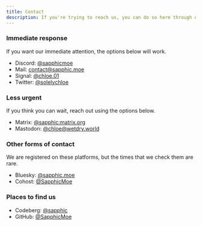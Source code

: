 ```yaml
---
title: Contact
description: If you're trying to reach us, you can do so here through one of the options below.
---
```


### Immediate response
If you want our immediate attention, the options below will work.

- Discord: [@sapphicmoe][discord]
- Mail: [contact@sapphic.moe][mail]
- Signal: [@chloe.01][signal]
- Twitter: [@solelychloe][twitter]

[discord]: https://solstice.tf/discord 'Our Discord profile. (@sapphicmoe)'
[mail]: https://solstice.tf/mail 'Our email address. (contact@sapphic.moe)'
[signal]: https://solstice.tf/signal 'Our Signal profile. (@chloe.01)'
[twitter]: https://solstice.tf/twitter 'Our Twitter page. (@solelychloe)'

### Less urgent
If you think you can wait, reach out using the options below.

- Matrix: [@sapphic:matrix.org][matrix]
- Mastodon: [@chloe@wetdry.world][mastodon]

[matrix]: https://matrix.to/#/@sapphic:matrix.org 'Our Matrix account. (@sapphic:matrix.org)'
[mastodon]: https://solstice.tf/fediverse 'Our Mastodon page. (@chloe@wetdry.world)'

### Other forms of contact
We are registered on these platforms, but the times that we check them are rare.

- Bluesky: [@sapphic.moe][bsky]
- Cohost: [@SapphicMoe][cohost]

[bsky]: https://solstice.tf/bsky 'Our Bluesky page. (@sapphic.moe)'
[cohost]: https://cohost.org/solely 'Our Cohost page. (@SapphicMoe)'

### Places to find us

- Codeberg: [@sapphic][codeberg]
- GitHub: [@SapphicMoe][github]

[codeberg]: https://codeberg.org/sapphic 'Our Codeberg page. (@sapphic)'
[github]: https://solstice.tf/github 'Our GitHub page. (@SapphicMoe)'